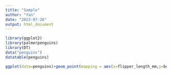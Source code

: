 ```yaml
---
title: "Sample"
author: "Yan"
date: "2023-07-26"
output: html_document
---
```


```r
library(ggplot2)
library(palmerpenguins)
library(DT)
data("penguins")
datatable(penguins)
```
```r
ggplot(data=penguins)+geom_point(mapping = aes(x=flipper_length_mm,y=body_mass_g))

```


